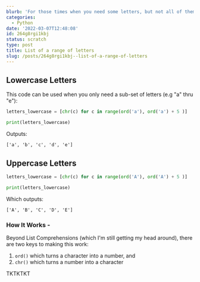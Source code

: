 ```yaml
---
blurb: 'For those times when you need some letters, but not all of them'
categories:
  - Python
date: '2022-03-07T12:48:08'
id: 264g8rgi1kbj
status: scratch
type: post
title: List of a range of letters
slug: /posts/264g8rgi1kbj--list-of-a-range-of-letters
---
```




## Lowercase Letters

This code can be used when you only need a sub-set of letters (e.g "a" thru "e"):


```python
letters_lowercase = [chr(c) for c in range(ord('a'), ord('a') + 5 )]

print(letters_lowercase)
```

Outputs:

```
['a', 'b', 'c', 'd', 'e']
```

## Uppercase Letters

```python
letters_lowercase = [chr(c) for c in range(ord('A'), ord('A') + 5 )]

print(letters_lowercase)
```

Which outputs:

```
['A', 'B', 'C', 'D', 'E']
```


### How It Works - 


Beyond List Comprehensions (which I'm still getting my head around), there are two keys to making this work:

1. `ord()` which turns a character into a number, and
2. `chr()` which turns a number into a character

TKTKTKT

